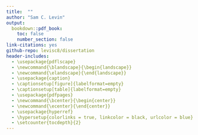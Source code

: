 ```yaml
--- 
title:  ""
author: "Sam C. Levin"
output: 
  bookdown::pdf_book:
    toc: false
    number_section: false
link-citations: yes
github-repo: levisc8/dissertation
header-includes:
  - \usepackage{pdflscape}
  - \newcommand{\blandscape}{\begin{landscape}}
  - \newcommand{\elandscape}{\end{landscape}}
  - \usepackage{caption}
  - \captionsetup[figure]{labelformat=empty}
  - \captionsetup[table]{labelformat=empty}
  - \usepackage{pdfpages}
  - \newcommand{\bcenter}{\begin{center}}
  - \newcommand{\ecenter}{\end{center}}
  - \usepackage{hyperref}
  - \hypersetup{colorlinks = true, linkcolor = black, urlcolor = blue}
  - \setcounter{tocdepth}{2}
---
```

